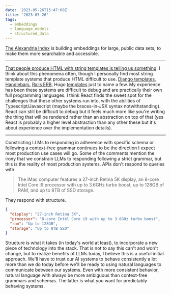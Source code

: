 ```yaml
---
date: '2023-05-26T15:47:00Z'
title: '2023-05-26'
tags:
  - embeddings
  - language_models
  - structured_data
---
```


[The Alexandria Index](https://alex.macrocosm.so/download) is building embeddings for large, public data sets, to make them more searchable and accessible.

---

[That people produce HTML with string templates is telling us something](https://utcc.utoronto.ca/~cks/space/blog/programming/OnHTMLViaStringTemplates).
I think about this phenomena often, though I personally find most string template systems that produce HTML difficult to use.
[Django templates](https://docs.djangoproject.com/en/dev/topics/templates/), [Handlebars](https://handlebarsjs.com/), [Rails ERB](https://guides.rubyonrails.org/layouts_and_rendering.html), Hugo [templates](https://gohugo.io/templates/) just to name a few.
My experience has been these systems are difficult to debug and are practically their own full programming languages.
I think React finds the sweet spot for the challenges that these other systems run into, with the abilities of Typescript/Javascript (maybe the braces-in-JSX syntax notwithstanding).
React can still be difficult to debug but it feels much more like you're writing the thing that will be rendered rather than an abstraction on top of that (yes React is probably a higher level abstraction than any other these but it's about experience over the implementation details).

---


<Tweet
  theme="dark"
  id="https://twitter.com/GrantSlatton/status/1660348210605596672"
/>

Constricting LLMs to responding in adherence with specific schema or following a context-free grammar continues to be the direction I expect most production use cases will go.
Some of the comments mention the irony that we constrain LLMs to responding following a strict grammar, but this is the reality of most production systems.
APIs don't respond to queries with

> The iMac computer features a 27-inch Retina 5K display, an 8-core Intel Core i9 processor with up to 3.6GHz turbo boost, up to 128GB of RAM, and up to 8TB of SSD storage.

They respond with structure.

```json
{
  "display": "27-inch Retina 5K",
  "processor": "8-core Intel Core i9 with up to 3.6GHz turbo boost",
  "ram": "Up to 128GB",
  "storage": "Up to 8TB SSD"
}
```

Structure is what it takes (in today's world at least), to incorporate a new piece of technology into the stack.
That is not to say this can't and won't change, but to realize benefits of LLMs today, I believe this is a useful initial approach.
We'll have to trust our AI systems to behave consistently a lot more than we do today before we'll be ready to using natural languages to communicate between our systems.
Even with more consistent behavior, natural language with always be more ambiguous than context-free grammars and schemas.
The latter is what you want for predictably behaving systems.
